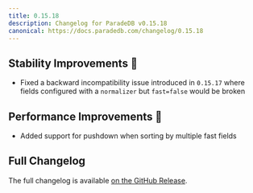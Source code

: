 ```yaml
---
title: 0.15.18
description: Changelog for ParadeDB v0.15.18
canonical: https://docs.paradedb.com/changelog/0.15.18
---
```


## Stability Improvements 💪

- Fixed a backward incompatibility issue introduced in `0.15.17` where fields configured with a `normalizer` but `fast=false` would be broken

## Performance Improvements 🚀

- Added support for pushdown when sorting by multiple fast fields

## Full Changelog

The full changelog is available [on the GitHub Release](https://github.com/paradedb/paradedb/releases/tag/v0.15.18).
